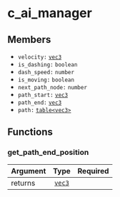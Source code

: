 # c_ai_manager

## Members

- `velocity:` [`vec3`](/structs/math/vec3)
- `is_dashing:` `boolean`
- `dash_speed:` `number`
- `is_moving:` `boolean`
- `next_path_node:` `number`
- `path_start:` [`vec3`](/structs/math/vec3)
- `path_end:` [`vec3`](/structs/math/vec3)
- `path:` [`table<vec3>`](/structs/math/vec3)

## Functions

### get_path_end_position

| Argument |             Type             | Required |
| :------- | :--------------------------: | -------: |
| returns  | [`vec3`](/structs/math/vec3) |          |
